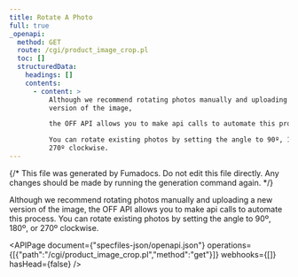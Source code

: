 ```yaml
---
title: Rotate A Photo
full: true
_openapi:
  method: GET
  route: /cgi/product_image_crop.pl
  toc: []
  structuredData:
    headings: []
    contents:
      - content: >
          Although we recommend rotating photos manually and uploading a new
          version of the image,

          the OFF API allows you to make api calls to automate this process.

          You can rotate existing photos by setting the angle to 90º, 180º, or
          270º clockwise.
---
```


{/* This file was generated by Fumadocs. Do not edit this file directly. Any changes should be made by running the generation command again. */}

Although we recommend rotating photos manually and uploading a new version of the image,
the OFF API allows you to make api calls to automate this process.
You can rotate existing photos by setting the angle to 90º, 180º, or 270º clockwise.


<APIPage document={"specfiles-json/openapi.json"} operations={[{"path":"/cgi/product_image_crop.pl","method":"get"}]} webhooks={[]} hasHead={false} />